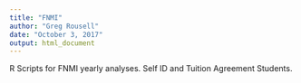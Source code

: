 ```yaml
---
title: "FNMI"
author: "Greg Rousell"
date: "October 3, 2017"
output: html_document
---
```


R Scripts for FNMI yearly analyses. Self ID and Tuition Agreement Students. 